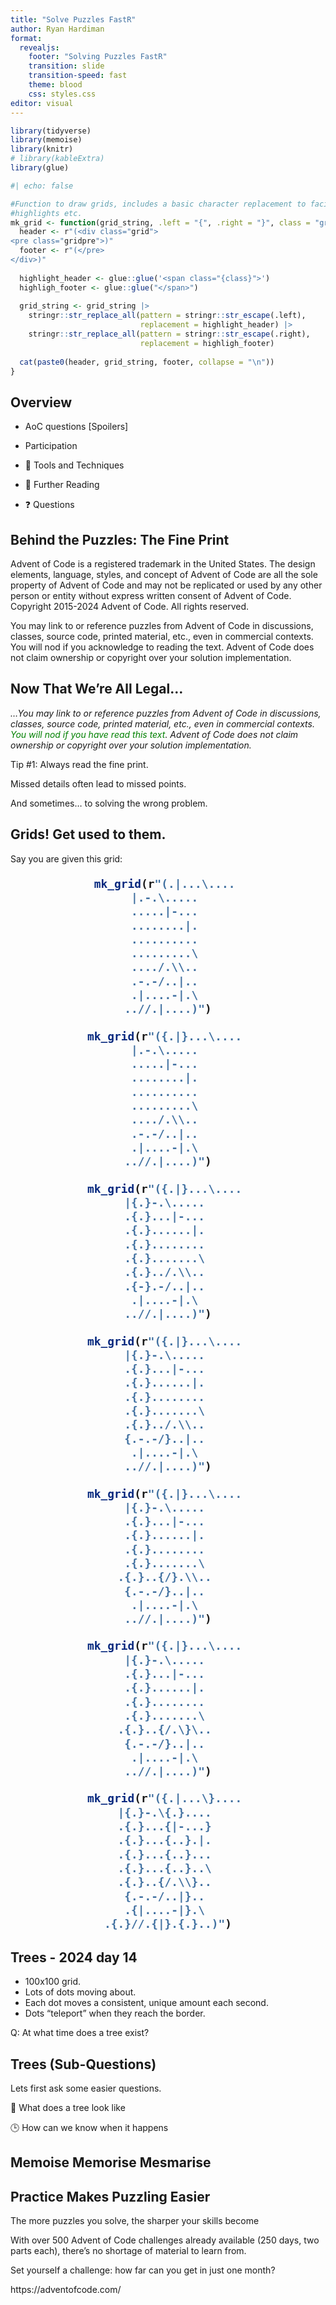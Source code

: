 ```yaml
---
title: "Solve Puzzles FastR"
author: Ryan Hardiman
format: 
  revealjs:
    footer: "Solving Puzzles FastR"
    transition: slide
    transition-speed: fast
    theme: blood
    css: styles.css
editor: visual
---
```


```r
library(tidyverse)
library(memoise)
library(knitr)
# library(kableExtra)
library(glue)
```


```r
#| echo: false

#Function to draw grids, includes a basic character replacement to facilitate
#highlights etc.
mk_grid <- function(grid_string, .left = "{", .right = "}", class = "grid_highlight") {
  header <- r"(<div class="grid">
<pre class="gridpre">)"
  footer <- r"(</pre>
</div>)"
  
  highlight_header <- glue::glue('<span class="{class}">')
  highligh_footer <- glue::glue("</span>")
  
  grid_string <- grid_string |>
    stringr::str_replace_all(pattern = stringr::str_escape(.left),
                             replacement = highlight_header) |>
    stringr::str_replace_all(pattern = stringr::str_escape(.right),
                             replacement = highligh_footer)
  
  cat(paste0(header, grid_string, footer, collapse = "\n"))
}
```

## Overview

-   AoC questions \[Spoilers\]

-   Participation

-   🔧 Tools and Techniques

-   📖 Further Reading

-   ❓ Questions

## Behind the Puzzles: The Fine Print

Advent of Code is a registered trademark in the United States.
The design elements, language, styles, and concept of Advent of Code are all the sole property of Advent of Code and may not be replicated or used by any other person or entity without express written consent of Advent of Code.
Copyright 2015-2024 Advent of Code.
All rights reserved.

You may link to or reference puzzles from Advent of Code in discussions, classes, source code, printed material, etc., even in commercial contexts.
You will nod if you acknowledge to reading the text.
Advent of Code does not claim ownership or copyright over your solution implementation.

## Now That We're All Legal...

:::::::: r-stack
::: {.fragment .fade-in-then-out}
*...You may link to or reference puzzles from Advent of Code in discussions, classes, source code, printed material, etc., even in commercial contexts. [You will nod if you have read this text]{style="color:green;"}. Advent of Code does not claim ownership or copyright over your solution implementation.*
:::

:::::: r-stack
::::: {.fragment .fade-in style="text-align: bottom-left;"}
Tip #1: Always read the fine print.

:::: {.fragment .fade-in style="text-align: bottom-left;"}
Missed details often lead to missed points.

::: {.fragment .fade-in style="text-align: bottom-left;"}
And sometimes...
to solving the wrong problem.
:::
::::
:::::
::::::
::::::::

## Grids! Get used to them.

Say you are given this grid:

::::::::::::: r-stack
:::: {.fragment .fade-in-then-out}
::: {style="text-align: center; font-size: 1.5em; font-family: monospace; font-weight: bold;"}
```r
mk_grid(r"(.|...\.... 
|.-.\..... 
.....|-... 
........|. 
.......... 
.........\ 
..../.\\.. 
.-.-/..|.. 
.|....-|.\ 
..//.|....)")
```
:::
::::

:::: {.fragment .fade-in-then-out}
::: {style="text-align: center; font-size: 1.5em; font-family: monospace; font-weight: bold;"}

```r
mk_grid(r"({.|}...\.... 
|.-.\..... 
.....|-... 
........|. 
.......... 
.........\ 
..../.\\.. 
.-.-/..|.. 
.|....-|.\ 
..//.|....)")
```
:::
::::

:::: {.fragment .fade-in-then-out}
::: {style="text-align: center; font-size: 1.5em; font-family: monospace; font-weight: bold;"}
```r
mk_grid(r"({.|}...\.... 
|{.}-.\..... 
.{.}...|-... 
.{.}......|. 
.{.}........ 
.{.}.......\ 
.{.}../.\\.. 
.{-}.-/..|.. 
.|....-|.\ 
..//.|....)")
```
:::
::::


:::: {.fragment .fade-in-then-out}
::: {style="text-align: center; font-size: 1.5em; font-family: monospace; font-weight: bold;"}
```r
mk_grid(r"({.|}...\.... 
|{.}-.\..... 
.{.}...|-... 
.{.}......|. 
.{.}........ 
.{.}.......\ 
.{.}../.\\.. 
{.-.-/}..|.. 
.|....-|.\ 
..//.|....)")
```
:::
::::


:::: {.fragment .fade-in-then-out}
::: {style="text-align: center; font-size: 1.5em; font-family: monospace; font-weight: bold;"}
```r
mk_grid(r"({.|}...\.... 
|{.}-.\..... 
.{.}...|-... 
.{.}......|. 
.{.}........ 
.{.}.......\ 
.{.}..{/}.\\.. 
{.-.-/}..|.. 
.|....-|.\ 
..//.|....)")
```
:::
::::

:::: {.fragment .fade-in-then-out}
::: {style="text-align: center; font-size: 1.5em; font-family: monospace; font-weight: bold;"}
```r
mk_grid(r"({.|}...\.... 
|{.}-.\..... 
.{.}...|-... 
.{.}......|. 
.{.}........ 
.{.}.......\ 
.{.}..{/.\}\.. 
{.-.-/}..|.. 
.|....-|.\ 
..//.|....)")
```
:::
::::

:::: {.fragment .fade-in-then-out}
::: {style="text-align: center; font-size: 1.5em; font-family: monospace; font-weight: bold;"}
```r
mk_grid(r"({.|...\}.... 
|{.}-.\{.}.... 
.{.}...{|-...} 
.{.}...{..}.|. 
.{.}...{..}... 
.{.}...{..}..\ 
.{.}..{/.\\}.. 
{.-.-/..|}.. 
.{|....-|}.\ 
.{.}//.{|}.{.}..)")
```
:::
::::
:::::::::::::

## Trees - 2024 day 14

-   100x100 grid.
-   Lots of dots moving about.
-   Each dot moves a consistent, unique amount each second.
-   Dots "teleport" when they reach the border.

Q: At what time does a tree exist?

## Trees (Sub-Questions)

Lets first ask some easier questions.

::::: r-stack
:::: {.fragment .fade-in style="text-align: bottom"}
🌳 What does a tree look like

::: {.fragment .fade-in style="text-align: bottom"}
🕒 How can we know when it happens
:::
::::
:::::

## Memoise Memorise Mesmarise

## Practice Makes Puzzling Easier

The more puzzles you solve, the sharper your skills become

With over 500 Advent of Code challenges already available (250 days, two parts each), there's no shortage of material to learn from.

Set yourself a challenge: how far can you get in just one month?

https://adventofcode.com/
